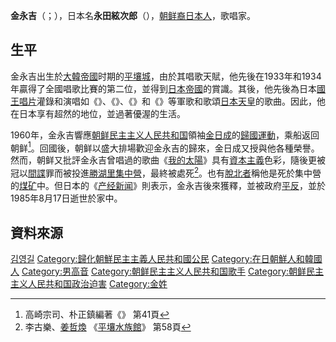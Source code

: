 {{noteTA
|G1=Country
|1=zh:北朝鮮; zh-cn:朝鲜; zh-tw:朝鮮; zh-hk:朝鮮; zh-sg:朝鲜;
}}
{{藝人
| 姓名 = 金永吉
| 類型 = 男歌手
| 圖片 =Kim Young-gil (Singer).jpg
| 圖片簡介 = 
| 原名 = 永田絃次郎
| 綽號 = 
| 國籍 = {{KOR-1899}}（1909－1910）<br>{{JPN-EMP}}（1910－1945）<br>{{JPN}}（1945－1960）<br>{{DPRK}}（1960－1985）
| 出生日期 = {{birth_date|1909|9|7}}
| 出生地點 = {{KOR-1899}}[[平安南道|平安南道]][[中和郡|中和郡]]
| 逝世日期 = {{death_date_and_age|1985|8|17|1909|9|7}}
| 逝世地點 = {{PRK}}[[平壤市|平壤市]]
| 職業 =歌唱家
| 語言 = [[日語|日語]]、[[朝鮮語|朝鮮語]]
| 教育程度 = 
| 宗教信仰 = 
| 音樂類型 = 
| 演奏樂器 = 
| 活躍年代 =1930年－1960年
| 出道地點 = 
| 唱片公司 = 
| 代表作 =《愛國進行曲》、《愛馬進軍歌》、《出征兵士送別歌》、《紀元二千六百年》
| 音樂專輯 =
}}
'''金永吉'''（{{kor|k=김영길|hanja=金永吉|rm=Kim Yeonggil}}；{{bd|1909年|9月7日|1985年|8月17日|catIdx=J}}），日本名'''永田絃次郎'''（{{jpn|j=永田 絃次郎|hg=ながた げんじろう|rm=Nagata Genjirō}}），[[朝鲜裔日本人|朝鲜裔日本人]]，歌唱家。

==生平==
金永吉出生於[[大韓帝國|大韓帝國]]时期的[[平壤城|平壤城]]，由於其唱歌天賦，他先後在1933年和1934年贏得了全國唱歌比賽的第二位，並得到[[日本帝國|日本帝國]]的賞識。其後，他先後為日本[[國王唱片|國王唱片]]灌錄和演唱如《{{link-ja|愛國進行曲|愛国行進曲}}》、《{{link-ja|愛馬進軍歌|愛馬進軍歌}}》、《{{link-ja|出征兵士送別歌|出征兵士を送る歌}}》和《{{link-ja|紀元二千六百年|紀元二千六百年}}》等軍歌和歌頌[[日本天皇|日本天皇]]的歌曲。因此，他在日本享有超然的地位，並過著優渥的生活。

1960年，金永吉響應[[朝鲜民主主义人民共和国|朝鲜民主主义人民共和国]]領袖[[金日成|金日成]]的[[在日朝鮮人歸國運動|歸國運動]]，乘船返回朝鲜<ref>高崎宗司、朴正鎮編著《{{lang|ja|帰国運動とは何だったのか}}》 第41頁</ref>。回國後，朝鲜以盛大排場歡迎金永吉的歸來，金日成又授與他各種榮譽。然而，朝鲜又批評金永吉曾唱過的歌曲《[[我的太陽|我的太陽]]》具有[[資本主義|資本主義]]色彩，隨後更被冠以[[間諜|間諜]]罪而被投進[[勝湖里集中營|勝湖里集中營]]，最終被處死<ref>李古樂、[[姜哲煥|姜哲煥]] 《[[平壤水族館|平壤水族館]]》 第58頁</ref>。也有[[脫北者|脫北者]]稱他是死於集中營的[[煤矿|煤矿]]中。但日本的《[[产经新闻|产经新闻]]》則表示，金永吉後來獲釋，並被政府[[平反|平反]]，並於1985年8月17日逝世於家中。

==資料來源==
{{reflist}}

[[Category:平壤市出身人物|김영길]]
[[Category:歸化朝鮮民主主義人民共和國公民|Category:歸化朝鮮民主主義人民共和國公民]]
[[Category:在日朝鮮人和韓國人|Category:在日朝鮮人和韓國人]]
[[Category:男高音|Category:男高音]]
[[Category:朝鲜民主主义人民共和国歌手|Category:朝鲜民主主义人民共和国歌手]]
[[Category:朝鲜民主主义人民共和国政治迫害|Category:朝鲜民主主义人民共和国政治迫害]]
[[Category:金姓|Category:金姓]]